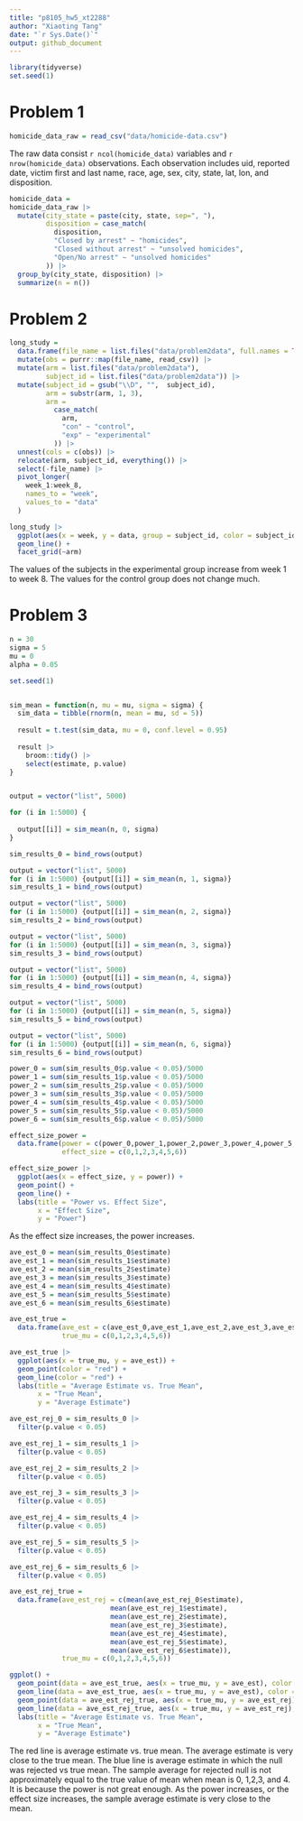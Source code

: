 ```yaml
---
title: "p8105_hw5_xt2288"
author: "Xiaoting Tang"
date: "`r Sys.Date()`"
output: github_document
---
```


```r
library(tidyverse)
set.seed(1)
```

# Problem 1

```r
homicide_data_raw = read_csv("data/homicide-data.csv")
```

The raw data consist `r ncol(homicide_data)` variables and `r nrow(homicide_data)` observations. Each observation includes uid, reported date, victim first and last name, race, age, sex, city, state, lat, lon, and disposition.

```r
homicide_data = 
homicide_data_raw |>
  mutate(city_state = paste(city, state, sep=", "),
         disposition = case_match(
           disposition,
           "Closed by arrest" ~ "homicides",
           "Closed without arrest" ~ "unsolved homicides",
           "Open/No arrest" ~ "unsolved homicides"
         )) |>
  group_by(city_state, disposition) |>
  summarize(n = n())
```


# Problem 2

```r
long_study = 
  data.frame(file_name = list.files("data/problem2data", full.names = TRUE)) |>
  mutate(obs = purrr::map(file_name, read_csv)) |>
  mutate(arm = list.files("data/problem2data"),
         subject_id = list.files("data/problem2data")) |>
  mutate(subject_id = gsub("\\D", "",  subject_id),
         arm = substr(arm, 1, 3),
         arm = 
           case_match(
             arm,
             "con" ~ "control",
             "exp" ~ "experimental"
           )) |>
  unnest(cols = c(obs)) |>
  relocate(arm, subject_id, everything()) |>
  select(-file_name) |>
  pivot_longer(
    week_1:week_8,
    names_to = "week", 
    values_to = "data"
  )

long_study |>
  ggplot(aes(x = week, y = data, group = subject_id, color = subject_id)) + 
  geom_line() +
  facet_grid(~arm)
```

The values of the subjects in the experimental group increase from week 1 to week 8. The values for the control group does not change much.


# Problem 3

```r
n = 30
sigma = 5
mu = 0
alpha = 0.05

set.seed(1)


sim_mean = function(n, mu = mu, sigma = sigma) {
  sim_data = tibble(rnorm(n, mean = mu, sd = 5))
  
  result = t.test(sim_data, mu = 0, conf.level = 0.95)
  
  result |>
    broom::tidy() |>
    select(estimate, p.value)
}


output = vector("list", 5000)

for (i in 1:5000) {
  
  output[[i]] = sim_mean(n, 0, sigma)
}

sim_results_0 = bind_rows(output)
```

```r
output = vector("list", 5000)
for (i in 1:5000) {output[[i]] = sim_mean(n, 1, sigma)}
sim_results_1 = bind_rows(output)
```

```r
output = vector("list", 5000)
for (i in 1:5000) {output[[i]] = sim_mean(n, 2, sigma)}
sim_results_2 = bind_rows(output)
```

```r
output = vector("list", 5000)
for (i in 1:5000) {output[[i]] = sim_mean(n, 3, sigma)}
sim_results_3 = bind_rows(output)
```

```r
output = vector("list", 5000)
for (i in 1:5000) {output[[i]] = sim_mean(n, 4, sigma)}
sim_results_4 = bind_rows(output)
```

```r
output = vector("list", 5000)
for (i in 1:5000) {output[[i]] = sim_mean(n, 5, sigma)}
sim_results_5 = bind_rows(output)
```

```r
output = vector("list", 5000)
for (i in 1:5000) {output[[i]] = sim_mean(n, 6, sigma)}
sim_results_6 = bind_rows(output)
```

```r
power_0 = sum(sim_results_0$p.value < 0.05)/5000
power_1 = sum(sim_results_1$p.value < 0.05)/5000
power_2 = sum(sim_results_2$p.value < 0.05)/5000
power_3 = sum(sim_results_3$p.value < 0.05)/5000
power_4 = sum(sim_results_4$p.value < 0.05)/5000
power_5 = sum(sim_results_5$p.value < 0.05)/5000
power_6 = sum(sim_results_6$p.value < 0.05)/5000

effect_size_power = 
  data.frame(power = c(power_0,power_1,power_2,power_3,power_4,power_5,power_6),
             effect_size = c(0,1,2,3,4,5,6))

effect_size_power |>
  ggplot(aes(x = effect_size, y = power)) +
  geom_point() +
  geom_line() +
  labs(title = "Power vs. Effect Size",
       x = "Effect Size",
       y = "Power")
```

As the effect size increases, the power increases.

```r
ave_est_0 = mean(sim_results_0$estimate)
ave_est_1 = mean(sim_results_1$estimate)
ave_est_2 = mean(sim_results_2$estimate)
ave_est_3 = mean(sim_results_3$estimate)
ave_est_4 = mean(sim_results_4$estimate)
ave_est_5 = mean(sim_results_5$estimate)
ave_est_6 = mean(sim_results_6$estimate)

ave_est_true = 
  data.frame(ave_est = c(ave_est_0,ave_est_1,ave_est_2,ave_est_3,ave_est_4,ave_est_5,ave_est_6),
             true_mu = c(0,1,2,3,4,5,6))

ave_est_true |>
  ggplot(aes(x = true_mu, y = ave_est)) +
  geom_point(color = "red") +
  geom_line(color = "red") +
  labs(title = "Average Estimate vs. True Mean",
       x = "True Mean",
       y = "Average Estimate") 

```

```r
ave_est_rej_0 = sim_results_0 |>
  filter(p.value < 0.05)

ave_est_rej_1 = sim_results_1 |>
  filter(p.value < 0.05)

ave_est_rej_2 = sim_results_2 |>
  filter(p.value < 0.05)

ave_est_rej_3 = sim_results_3 |>
  filter(p.value < 0.05)

ave_est_rej_4 = sim_results_4 |>
  filter(p.value < 0.05)

ave_est_rej_5 = sim_results_5 |>
  filter(p.value < 0.05)

ave_est_rej_6 = sim_results_6 |>
  filter(p.value < 0.05)

ave_est_rej_true = 
  data.frame(ave_est_rej = c(mean(ave_est_rej_0$estimate),
                         mean(ave_est_rej_1$estimate),
                         mean(ave_est_rej_2$estimate),
                         mean(ave_est_rej_3$estimate),
                         mean(ave_est_rej_4$estimate),
                         mean(ave_est_rej_5$estimate),
                         mean(ave_est_rej_6$estimate)),
             true_mu = c(0,1,2,3,4,5,6))

ggplot() +
  geom_point(data = ave_est_true, aes(x = true_mu, y = ave_est), color = "red") +
  geom_line(data = ave_est_true, aes(x = true_mu, y = ave_est), color = "red") +
  geom_point(data = ave_est_rej_true, aes(x = true_mu, y = ave_est_rej), color = "blue") +
  geom_line(data = ave_est_rej_true, aes(x = true_mu, y = ave_est_rej), color = "blue") +
  labs(title = "Average Estimate vs. True Mean",
       x = "True Mean",
       y = "Average Estimate") 
```

The red line is average estimate vs. true mean. The average estimate is very close to the true mean. The blue line is average estimate in which the null was rejected vs true mean. The sample average for rejected null is not approximately equal to the true value of mean when mean is 0, 1,2,3, and 4. It is because the power is not great enough. As the power increases, or the effect size increases, the sample average estimate is very close to the mean. 



